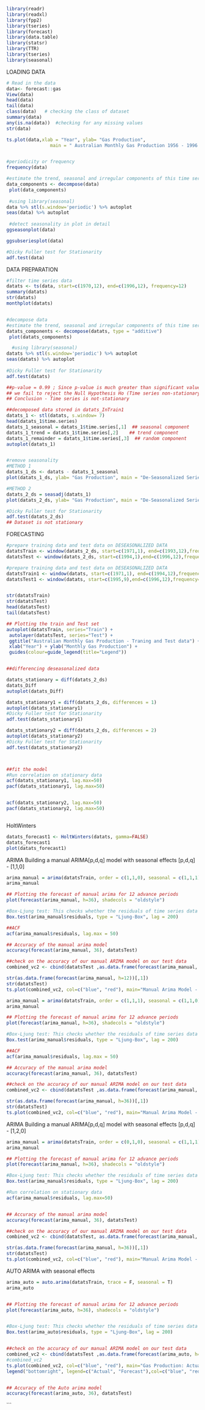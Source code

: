 



```r
library(readr)
library(readxl)
library(fpp2)
library(tseries)
library(forecast)
library(data.table)
library(statsr)
library(TTR)
library(tseries)
library(seasonal)
```

LOADING DATA
```r

# Read in the data
data<- forecast::gas
View(data)
head(data)
tail(data)
class(data)   # checking the class of dataset 
summary(data)
any(is.na(data))  #checking for any missing values
str(data)

ts.plot(data,xlab = "Year", ylab= "Gas Production",
                main = " Australian Monthly Gas Production 1956 - 1996 ") ## plotting the ts object AU gas dataset 


#periodicity or frequency
frequency(data)

#estimate the trend, seasonal and irregular components of this time series
data_components <- decompose(data)
 plot(data_components)
 
 #using library(seasonal)
data %>% stl(s.window='periodic') %>% autoplot
seas(data) %>% autoplot
 
 #detect seasonality in plot in detail
ggseasonplot(data)

ggsubseriesplot(data)

#Dicky Fuller test for Stationarity
adf.test(data)

```

DATA PREPARATION
```r


#filter time series data
datats <- ts(data, start=c(1970,12), end=c(1996,12), frequency=12)
summary(datats)
str(datats)
monthplot(datats)


#decompose data
#estimate the trend, seasonal and irregular components of this time series
datats_components <- decompose(datats, type = "additive")
 plot(datats_components)

  #using library(seasonal)
datats %>% stl(s.window='periodic') %>% autoplot
seas(datats) %>% autoplot
 
#Dicky Fuller test for Stationarity
adf.test(datats)

##p-value = 0.99 ; Since p-value is much greater than significant value of 0.05 
## we fail to reject the Null Hypothesis Ho (Time series non-stationary)
## Conclusion - Time series is not-stationary

##decomposed data stored in datats_InTrain1
datats_1 <- stl(datats, s.window= 7)
head(datats_1$time.series)
datats_1_seasonal = datats_1$time.series[,1]  ## seasonal component
datats_1_trend = datats_1$time.series[,2]    ## trend component
datats_1_remainder = datats_1$time.series[,3]  ## random component 
autoplot(datats_1)


#remove seasonality
#METHOD 1
datats_1_ds <- datats - datats_1_seasonal
plot(datats_1_ds, ylab= "Gas Production", main = "De-Seasonalized Series- Australian Monthly Gas Production") ## plotting the de-seasonlized data

#METHOD 2
datats_2_ds = seasadj(datats_1)
plot(datats_2_ds, ylab= "Gas Production", main = "De-Seasonalized Series- Australian Monthly Gas Production") ## plotting the de-seasonlized data

#Dicky Fuller test for Stationarity
adf.test(datats_2_ds)
## Dataset is not stationary
```

FORECASTING
```r

#prepare training data and test data on DESEASONALIZED DATA
datatsTrain <- window(datats_2_ds, start=c(1971,1), end=c(1993,12),frequency=12)
datatsTest <- window(datats_2_ds, start=c(1994,1),end=c(1996,12),frequency=12) #.(last 4 months of 1995+8 months of 1996).

#prepare training data and test data on DESEASONALIZED DATA
datatsTrain1 <- window(datats, start=c(1971,1), end=c(1994,12),frequency=12)
datatsTest1 <- window(datats, start=c(1995,9),end=c(1996,12),frequency=12) #.(last 4 months of 1995+8 months of 1996).


str(datatsTrain)
str(datatsTest)
head(datatsTest)
tail(datatsTest)

## Plotting the train and Test set 
autoplot(datatsTrain, series="Train") +
 autolayer(datatsTest, series="Test") +
 ggtitle("Australian Monthly Gas Production - Traning and Test data") +
 xlab("Year") + ylab("Monthly Gas Production") +
 guides(colour=guide_legend(title="Legend"))


##differencing deseasonalized data

datats_stationary = diff(datats_2_ds)
datats_Diff
autoplot(datats_Diff)

datats_stationary1 = diff(datats_2_ds, differences = 1)
autoplot(datats_stationary1)
#Dicky Fuller test for Stationarity
adf.test(datats_stationary1)

datats_stationary2 = diff(datats_2_ds, differences = 2)
autoplot(datats_stationary2)
#Dicky Fuller test for Stationarity
adf.test(datats_stationary2)



##fit the model
#Run correlation on stationary data
acf(datats_stationary1, lag.max=50)
pacf(datats_stationary1, lag.max=50)


acf(datats_stationary2, lag.max=50)
pacf(datats_stationary2, lag.max=50)



```
HoltWinters

```r

datats_forecast1 <- HoltWinters(datats, gamma=FALSE)
datats_forecast1
plot(datats_forecast1)
```

ARIMA
Building a manual ARIMA[p,d,q] model with seasonal effects [p,d,q] - [1,1,0]

```r

arima_manual = arima(datatsTrain, order = c(1,1,0), seasonal = c(1,1,1),  method = 'ML')
arima_manual

## Plotting the forecast of manual arima for 12 advance periods
plot(forecast(arima_manual, h=36), shadecols = "oldstyle")

#Box-Ljung test: This checks whether the residuals of time series data are stationary or not.
Box.test(arima_manual$residuals, type = "Ljung-Box", lag = 200)

##ACF
acf(arima_manual$residuals, lag.max = 50)

## Accuracy of the manual arima model 
accuracy(forecast(arima_manual, 36), datatsTest)

##check on the accuracy of our manual ARIMA model on our test data 
combined_vc2 <- cbind(datatsTest ,as.data.frame(forecast(arima_manual, h=36))[,1])

str(as.data.frame(forecast(arima_manual, h=12))[,1])
str(datatsTest)
ts.plot(combined_vc2, col=c("blue", "red"), main="Manual Arima Model - Gas Production: Actual (blue) vs Forecast (red)")

```

```r

arima_manual = arima(datatsTrain, order = c(1,1,1), seasonal = c(1,1,0),  method = 'ML')
arima_manual

## Plotting the forecast of manual arima for 12 advance periods
plot(forecast(arima_manual, h=36), shadecols = "oldstyle")

#Box-Ljung test: This checks whether the residuals of time series data are stationary or not.
Box.test(arima_manual$residuals, type = "Ljung-Box", lag = 200)

##ACF
acf(arima_manual$residuals, lag.max = 50)

## Accuracy of the manual arima model 
accuracy(forecast(arima_manual, 36), datatsTest)

##check on the accuracy of our manual ARIMA model on our test data 
combined_vc2 <- cbind(datatsTest ,as.data.frame(forecast(arima_manual, h=36))[,1])

str(as.data.frame(forecast(arima_manual, h=36))[,1])
str(datatsTest)
ts.plot(combined_vc2, col=c("blue", "red"), main="Manual Arima Model - Gas Production: Actual (blue) vs Forecast (red)")

```

ARIMA
Building a manual ARIMA[p,d,q] model with seasonal effects [p,d,q] - [1,2,0]

```r

arima_manual = arima(datatsTrain, order = c(0,1,0), seasonal = c(1,1,1), method = 'ML')
arima_manual

## Plotting the forecast of manual arima for 12 advance periods
plot(forecast(arima_manual, h=36), shadecols = "oldstyle")

#Box-Ljung test: This checks whether the residuals of time series data are stationary or not.
Box.test(arima_manual$residuals, type = "Ljung-Box", lag = 200)

#Run correlation on stationary data
acf(arima_manual$residuals, lag.max=50)


## Accuracy of the manual arima model 
accuracy(forecast(arima_manual, 36), datatsTest)

##check on the accuracy of our manual ARIMA model on our test data 
combined_vc2 <- cbind(datatsTest, as.data.frame(forecast(arima_manual, h=36))[,1])

str(as.data.frame(forecast(arima_manual, h=36))[,1])
str(datatsTest)
ts.plot(combined_vc2, col=c("blue", "red"), main="Manual Arima Model - Gas Production: Actual (blue) vs Forecast (red)")

```

AUTO ARIMA with seasonal effects

```r
arima_auto = auto.arima(datatsTrain, trace = F, seasonal = T)
arima_auto


## Plotting the forecast of manual arima for 12 advance periods
plot(forecast(arima_auto, h=36), shadecols = "oldstyle")


#Box-Ljung test: This checks whether the residuals of time series data are stationary or not.
Box.test(arima_auto$residuals, type = "Ljung-Box", lag = 200)


##check on the accuracy of our manual ARIMA model on our test data 
combined_vc2 <- cbind(datatsTest ,as.data.frame(forecast(arima_auto, h=36))[,1])
#combined_vc2
ts.plot(combined_vc2, col=c("blue", "red"), main="Gas Production: Actual vs Forecast")
legend("bottomright", legend=c("Actual", "Forecast"),col=c("blue", "red"), cex=0.8, lty= 1:1)


## Accuracy of the Auto arima model 
accuracy(forecast(arima_auto, 36), datatsTest) 
```





```
